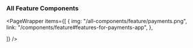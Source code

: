
### All Feature Components

<PageWrapper
  items={[
    {
img: "/all-components/feature/payments.png",
    link: "/components/feature#features-for-payments-app",
    },
    
  ]}
/>
